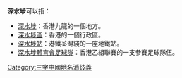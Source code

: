 '''深水埗'''可以指：
* [[深水埗|深水埗]]：香港九龍的一個地方。
* [[深水埗區|深水埗區]]：香港的一個行政區。
* [[深水埗站|深水埗站]]：港鐵荃灣綫的一座地鐵站。
* [[深水埗體育會足球隊|深水埗體育會足球隊]]：香港乙組聯賽的一支參賽足球隊伍。

{{消歧義}}

[[Category:三字中國地名消歧義|Category:三字中國地名消歧義]]